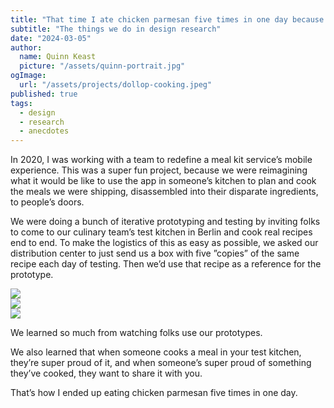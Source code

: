 ```yaml
---
title: "That time I ate chicken parmesan five times in one day because our customers cooked it"
subtitle: "The things we do in design research"
date: "2024-03-05"
author:
  name: Quinn Keast
  picture: "/assets/quinn-portrait.jpg"
ogImage:
  url: "/assets/projects/dollop-cooking.jpeg"
published: true
tags:
  - design
  - research
  - anecdotes
---
```


In 2020, I was working with a team to redefine a meal kit service’s mobile experience. This was a super fun project, because we were reimagining what it would be like to use the app in someone’s kitchen to plan and cook the meals we were shipping, disassembled into their disparate ingredients, to people’s doors.

We were doing a bunch of iterative prototyping and testing by inviting folks to come to our culinary team’s test kitchen in Berlin and cook real recipes end to end. To make the logistics of this as easy as possible, we asked our distribution center to just send us a box with five ”copies” of the same recipe each day of testing. Then we’d use that recipe as a reference for the prototype.

<div className="grid grid-cols-2 gap-6 my-12">
	<div className="col-span-2">
		<img src="/assets/projects/dollop-cooking.jpeg" />
	</div>
	<div>
		<img src="/assets/projects/dollop-cooking-2.jpeg" />
	</div>
	<div>
		<img src="/assets/projects/dollop-cooking-3.jpeg" />
	</div>
</div>

We learned so much from watching folks use our prototypes.

We also learned that when someone cooks a meal in your test kitchen, they’re super proud of it, and when someone’s super proud of something they’ve cooked, they want to share it with you.

That’s how I ended up eating chicken parmesan five times in one day.
